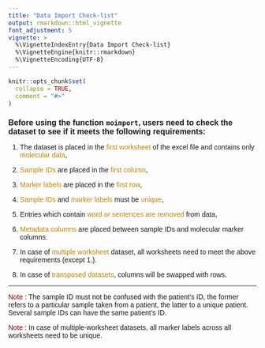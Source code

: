 ```yaml
---
title: "Data Import Check-list"
output: rmarkdown::html_vignette
font_adjustment: 5
vignette: >
  %\VignetteIndexEntry{Data Import Check-list}
  %\VignetteEngine{knitr::rmarkdown}
  %\VignetteEncoding{UTF-8}
---
```


<style type="text/css">
h1.title {
  font-size: 20px;
  font-family: Verdana, Geneva, sans-serif;
}
h1 { /* Header 1 */
  font-size: 20px;
  font-family: Verdana, Geneva, sans-serif;
}
h2 { /* Header 2 */
    font-size: 16px;
    font-family: Verdana, Geneva, sans-serif;
}
body{ /* Normal  */
      font-size: 14px;
      font-family: Verdana, Geneva, sans-serif;
  }
</style>

```r
knitr::opts_chunk$set(
  collapse = TRUE,
  comment = "#>"
)
```
  
Before using the function `moimport`, users need to check the dataset to see if it meets the following requirements:
------

1. The dataset is placed in the  <span style="color:DarkGoldenRod">first worksheet</span> of the excel file and contains only <span style="color:DArkGoldenRod"> molecular data</span>,

1. <span style="color:DArkGoldenRod">Sample IDs</span> are placed in the <span style="color:DArkGoldenRod">first column</span>,

1. <span style="color:DArkGoldenRod"> Marker labels</span> are placed in the <span style="color:DArkGoldenRod">first row</span>,

1. <span style="color:DArkGoldenRod">Sample IDs</span> and <span style="color:DArkGoldenRod">marker labels</span> must be <span style="color:DArkGoldenRod">unique</span>,

1. Entries which contain <span style="color:DArkGoldenRod">word or sentences are removed</span> from data,

1. <span style="color:DArkGoldenRod">Metadata columns</span> are placed between sample IDs and molecular marker columns.

1. In case of <span style="color:DArkGoldenRod">multiple worksheet</span> dataset, all worksheets need to meet the above requirements (except 1.).

1. In case of <span style="color:DArkGoldenRod">transposed datasets</span>, columns will be swapped with rows.

------

<span style="color:Darkred"> Note </span>:  The sample ID must not be confused with the patient's ID, the former refers to a particular sample taken from a patient, the latter to a unique patient. Several sample IDs can have the same patient's ID.

<span style="color:Darkred"> Note </span>: In case of multiple-worksheet datasets, all marker labels across all worksheets need to be unique.
